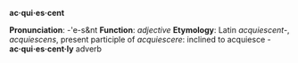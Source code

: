 '''ac·qui·es·cent'''

'''Pronunciation''': -'e-s&nt
'''Function''': ''adjective''
'''Etymology''': Latin ''acquiescent-'', ''acquiescens'', present participle of ''acquiescere'': inclined to acquiesce
- '''ac·qui·es·cent·ly''' adverb